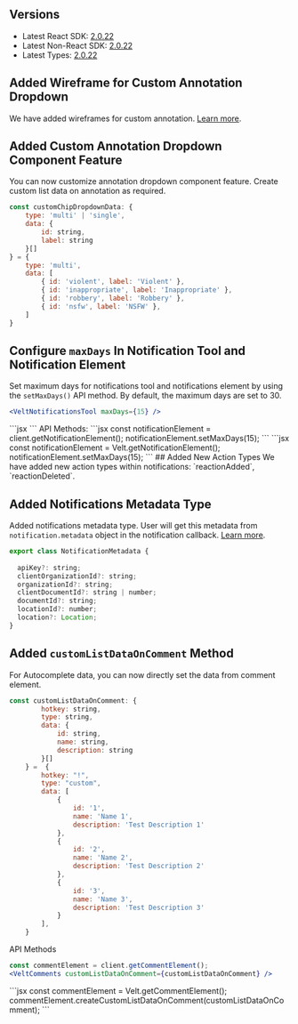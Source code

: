 ## Versions
- Latest React SDK: [2.0.22](https://www.npmjs.com/package/@veltdev/react)
- Latest Non-React SDK: [2.0.22](https://www.npmjs.com/package/@veltdev/client)
- Latest Types: [2.0.22](https://www.npmjs.com/package/@veltdev/types)


## Added Wireframe for Custom Annotation Dropdown
We have added wireframes for custom annotation. [Learn more](https://docs.velt.dev/async-collaboration/comments/customize-ui/comment-dialog/subcomponents/custom-annotation-dropdown).

## Added Custom Annotation Dropdown Component Feature
You can now customize annotation dropdown component feature. Create custom list data on annotation as required.
```jsx
const customChipDropdownData: {
    type: 'multi' | 'single',
    data: {
        id: string,
        label: string
    }[]
} = {
    type: 'multi',
    data: [
        { id: 'violent', label: 'Violent' },
        { id: 'inappropriate', label: 'Inappropriate' },
        { id: 'robbery', label: 'Robbery' },
        { id: 'nsfw', label: 'NSFW' },
    ]
}
```
## Configure `maxDays` In Notification Tool and Notification Element
Set maximum days for notifications tool and notifications element by using the `setMaxDays()` API method. By default, the maximum days are set to 30.
<Tabs>
<Tab title="React / Next.js">
```jsx
<VeltNotificationsTool maxDays={15} />
```
</Tab>
<Tab title="HTML / Other Frameworks">
```jsx
<velt-notifications-tool max-days="15"></velt-notifications-tool>
```
</Tab>
</Tabs>
API Methods:
<Tabs>
<Tab title="React / Next.js">
```jsx
const notificationElement = client.getNotificationElement();
notificationElement.setMaxDays(15);
```
</Tab>
<Tab title="HTML / Other Frameworks">
```jsx
const notificationElement = Velt.getNotificationElement();
notificationElement.setMaxDays(15);
```
</Tab>
</Tabs>
## Added New Action Types
We have added new action types within notifications: `reactionAdded`, `reactionDeleted`.

## Added Notifications Metadata Type
Added notifications metadata type. User will get this metadata from `notification.metadata` object in the notification callback. [Learn more](/api-reference/models/Notification#notificationmetadata-class-properties).
```jsx
export class NotificationMetadata {
 
  apiKey?: string;
  clientOrganizationId?: string;
  organizationId?: string;
  clientDocumentId?: string | number;
  documentId?: string;
  locationId?: number;
  location?: Location;
}
```
## Added `customListDataOnComment` Method
For Autocomplete data, you can now directly set the data from comment element.

```jsx
const customListDataOnComment: {
        hotkey: string,
        type: string,
        data: {
            id: string,
            name: string,
            description: string
        }[]
    } =  {
        hotkey: "!",
        type: "custom",
        data: [
            {
                id: '1',
                name: 'Name 1',
                description: 'Test Description 1'
            },
            {
                id: '2',
                name: 'Name 2',
                description: 'Test Description 2'
            },
            {
                id: '3',
                name: 'Name 3',
                description: 'Test Description 3'
            }
        ],
    }
```

API Methods
<Tabs>
<Tab title="React / Next.js">
```jsx
const commentElement = client.getCommentElement();			
<VeltComments customListDataOnComment={customListDataOnComment} />
```
</Tab>

<Tab title="HTML / Other Frameworks">
```jsx
const commentElement = Velt.getCommentElement();			
commentElement.createCustomListDataOnComment(customListDataOnComment);
```
</Tab>


</Tabs>